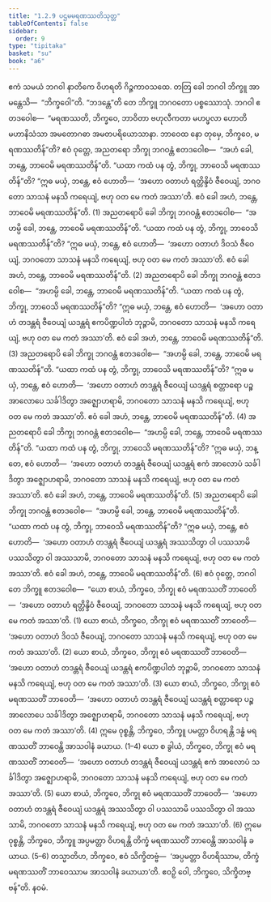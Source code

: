 ```yaml
---
title: "1.2.9 ပဌမမရဏဿတိသုတ္တ"
tableOfContents: false
sidebar:
  order: 9
type: "tipitaka"
basket: "su"
book: "a6"
---
```



<DynamicBreadcrumb />

<Division number="19" book="a6" e="ch" v="16" p="268">

<Paragraph number="104" book="a6">
ဧကံ သမယံ ဘဂဝါ နာတိကေ ဝိဟရတိ ဂိဉ္ဇကာဝသထေ. တတြ ခေါ ဘဂဝါ ဘိက္ခူ အာမန္တေသိ—  “ဘိက္ခဝေါ”တိ. “ဘဒန္တေ”တိ တေ ဘိက္ခူ ဘဂဝတော ပစ္စဿောသုံ. ဘဂဝါ ဧတဒဝေါစ—  “မရဏဿတိ, ဘိက္ခဝေ, ဘာဝိတာ ဗဟုလီကတာ မဟပ္ဖလာ ဟောတိ မဟာနိသံသာ အမတောဂဓာ အမတပရိယောသာနာ. ဘာဝေထ နော တုမှေ, ဘိက္ခဝေ, မရဏဿတိန်”တိ?
</Paragraph>

<Paragraph number="105" book="a6">
ဧဝံ ဝုတ္တေ, အညတရော ဘိက္ခု ဘဂဝန္တံ ဧတဒဝေါစ—  “အဟံ ခေါ, ဘန္တေ, ဘာဝေမိ မရဏဿတိန်”တိ. “ယထာ ကထံ ပန တွံ, ဘိက္ခု, ဘာဝေသိ မရဏဿတိန်”တိ? “ဣဓ မယှံ, ဘန္တေ, ဧဝံ ဟောတိ—  ‘အဟော ဝတာဟံ ရတ္တိန္ဒိဝံ ဇီဝေယျံ, ဘဂဝတော သာသနံ မနသိ ကရေယျံ, ဗဟု ဝတ မေ ကတံ အဿာ’တိ. ဧဝံ ခေါ အဟံ, ဘန္တေ, ဘာဝေမိ မရဏဿတိန်”တိ. (1)
</Paragraph>

<Paragraph number="106" book="a6">
အညတရောပိ ခေါ ဘိက္ခု ဘဂဝန္တံ ဧတဒဝေါစ—  “အဟမ္ပိ ခေါ, ဘန္တေ, ဘာဝေမိ မရဏဿတိန်”တိ. “ယထာ ကထံ ပန တွံ, ဘိက္ခု, ဘာဝေသိ မရဏဿတိန်”တိ? “ဣဓ မယှံ, ဘန္တေ, ဧဝံ ဟောတိ—  ‘အဟော ဝတာဟံ ဒိဝသံ ဇီဝေယျံ, ဘဂဝတော သာသနံ မနသိ ကရေယျံ, ဗဟု ဝတ မေ ကတံ အဿာ’တိ. ဧဝံ ခေါ အဟံ, ဘန္တေ, ဘာဝေမိ မရဏဿတိန်”တိ. (2)
</Paragraph>

<Paragraph number="107" book="a6">
အညတရောပိ ခေါ ဘိက္ခု ဘဂဝန္တံ ဧတဒဝေါစ—  “အဟမ္ပိ ခေါ, ဘန္တေ, ဘာဝေမိ မရဏဿတိန်”တိ. “ယထာ ကထံ ပန တွံ, ဘိက္ခု, ဘာဝေသိ မရဏဿတိန်”တိ? “ဣဓ မယှံ, ဘန္တေ, ဧဝံ ဟောတိ—  ‘အဟော ဝတာဟံ တဒန္တရံ ဇီဝေယျံ ယဒန္တရံ ဧကပိဏ္ဍပါတံ ဘုဉ္ဇာမိ, ဘဂဝတော သာသနံ မနသိ ကရေယျံ, ဗဟု ဝတ မေ ကတံ အဿာ’တိ. ဧဝံ ခေါ အဟံ, ဘန္တေ, ဘာဝေမိ မရဏဿတိန်”တိ. (3)
</Paragraph>

<Paragraph number="108" book="a6">
အညတရောပိ ခေါ ဘိက္ခု ဘဂဝန္တံ ဧတဒဝေါစ—  “အဟမ္ပိ ခေါ, ဘန္တေ, ဘာဝေမိ မရဏဿတိန်”တိ. “ယထာ ကထံ ပန တွံ, ဘိက္ခု, ဘာဝေသိ မရဏဿတိန်”တိ? “ဣဓ မယှံ, ဘန္တေ, ဧဝံ ဟောတိ—  ‘အဟော ဝတာဟံ တဒန္တရံ ဇီဝေယျံ ယဒန္တရံ စတ္တာရော ပဉ္စ အာလောပေ သင်္ခါဒိတွာ အဇ္ဈောဟရာမိ, ဘဂဝတော သာသနံ မနသိ ကရေယျံ, ဗဟု ဝတ မေ ကတံ အဿာ’တိ. ဧဝံ ခေါ အဟံ, ဘန္တေ, ဘာဝေမိ မရဏဿတိန်”တိ. (4)
</Paragraph>

<Paragraph number="109" book="a6">
အညတရောပိ ခေါ ဘိက္ခု ဘဂဝန္တံ ဧတဒဝေါစ—  “အဟမ္ပိ ခေါ, ဘန္တေ, ဘာဝေမိ မရဏဿတိန်”တိ. “ယထာ ကထံ ပန တွံ, ဘိက္ခု, ဘာဝေသိ မရဏဿတိန်”တိ? “ဣဓ မယှံ, ဘန္တေ, ဧဝံ ဟောတိ—  ‘အဟော ဝတာဟံ တဒန္တရံ ဇီဝေယျံ ယဒန္တရံ ဧကံ အာလောပံ သင်္ခါဒိတွာ အဇ္ဈောဟရာမိ, ဘဂဝတော သာသနံ မနသိ ကရေယျံ, ဗဟု ဝတ မေ ကတံ အဿာ’တိ. ဧဝံ ခေါ အဟံ, ဘန္တေ, ဘာဝေမိ မရဏဿတိန်”တိ. (5)
</Paragraph>

<Paragraph number="110" book="a6">
အညတရောပိ ခေါ ဘိက္ခု ဘဂဝန္တံ ဧတဒဝေါစ—  “အဟမ္ပိ ခေါ, ဘန္တေ, ဘာဝေမိ မရဏဿတိန်”တိ. “ယထာ ကထံ ပန တွံ, ဘိက္ခု, ဘာဝေသိ မရဏဿတိန်”တိ? “ဣဓ မယှံ, ဘန္တေ, ဧဝံ ဟောတိ—  ‘အဟော ဝတာဟံ တဒန္တရံ ဇီဝေယျံ ယဒန္တရံ အဿသိတွာ ဝါ ပဿသာမိ ပဿသိတွာ ဝါ အဿသာမိ, ဘဂဝတော သာသနံ မနသိ ကရေယျံ, ဗဟု ဝတ မေ ကတံ အဿာ’တိ. ဧဝံ ခေါ အဟံ, ဘန္တေ, ဘာဝေမိ မရဏဿတိန်”တိ. (6)
</Paragraph>

<Paragraph number="111" book="a6">
ဧဝံ ဝုတ္တေ, ဘဂဝါ တေ ဘိက္ခူ ဧတဒဝေါစ—  “ယော စာယံ, ဘိက္ခဝေ, ဘိက္ခု ဧဝံ မရဏဿတိံ ဘာဝေတိ—  ‘အဟော ဝတာဟံ ရတ္တိန္ဒိဝံ ဇီဝေယျံ, ဘဂဝတော သာသနံ မနသိ ကရေယျံ, ဗဟု ဝတ မေ ကတံ အဿာ’တိ. (1)
</Paragraph>

<Paragraph number="112" book="a6">
ယော စာယံ, ဘိက္ခဝေ, ဘိက္ခု ဧဝံ မရဏဿတိံ ဘာဝေတိ—  ‘အဟော ဝတာဟံ ဒိဝသံ ဇီဝေယျံ, ဘဂဝတော သာသနံ မနသိ ကရေယျံ, ဗဟု ဝတ မေ ကတံ အဿာ’တိ. (2)
</Paragraph>

<Paragraph number="113" book="a6">
ယော စာယံ, ဘိက္ခဝေ, ဘိက္ခု ဧဝံ မရဏဿတိံ ဘာဝေတိ—  ‘အဟော ဝတာဟံ တဒန္တရံ ဇီဝေယျံ ယဒန္တရံ ဧကပိဏ္ဍပါတံ ဘုဉ္ဇာမိ, ဘဂဝတော သာသနံ မနသိ ကရေယျံ, ဗဟု ဝတ မေ ကတံ အဿာ’တိ. (3)
</Paragraph>

<Paragraph number="114" book="a6">
ယော စာယံ, ဘိက္ခဝေ, ဘိက္ခု ဧဝံ မရဏဿတိံ ဘာဝေတိ—  ‘အဟော ဝတာဟံ တဒန္တရံ ဇီဝေယျံ ယဒန္တရံ စတ္တာရော ပဉ္စ အာလောပေ သင်္ခါဒိတွာ အဇ္ဈောဟရာမိ, ဘဂဝတော သာသနံ မနသိ ကရေယျံ, ဗဟု ဝတ မေ ကတံ အဿာ’တိ. (4)
</Paragraph>

<Paragraph number="115" book="a6">
ဣမေ ဝုစ္စန္တိ, ဘိက္ခဝေ, ဘိက္ခူ ပမတ္တာ ဝိဟရန္တိ ဒန္ဓံ မရဏဿတိံ ဘာဝေန္တိ အာသဝါနံ ခယာယ. (1–4)
</Paragraph>

<Paragraph number="116" book="a6">
ယော စ ခွါယံ, ဘိက္ခဝေ, ဘိက္ခု ဧဝံ မရဏဿတိံ ဘာဝေတိ—  ‘အဟော ဝတာဟံ တဒန္တရံ ဇီဝေယျံ ယဒန္တရံ ဧကံ အာလောပံ သင်္ခါဒိတွာ အဇ္ဈောဟရာမိ, ဘဂဝတော သာသနံ မနသိ ကရေယျံ, ဗဟု ဝတ မေ ကတံ အဿာ’တိ. (5)
</Paragraph>

<Paragraph number="117" book="a6">
ယော စာယံ, ဘိက္ခဝေ, ဘိက္ခု ဧဝံ မရဏဿတိံ ဘာဝေတိ—  ‘အဟော ဝတာဟံ တဒန္တရံ ဇီဝေယျံ ယဒန္တရံ အဿသိတွာ ဝါ ပဿသာမိ ပဿသိတွာ ဝါ အဿသာမိ, ဘဂဝတော သာသနံ မနသိ ကရေယျံ, ဗဟု ဝတ မေ ကတံ အဿာ’တိ. (6)
</Paragraph>

<Paragraph number="118" book="a6">
ဣမေ ဝုစ္စန္တိ, ဘိက္ခဝေ, ဘိက္ခူ အပ္ပမတ္တာ ဝိဟရန္တိ တိက္ခံ မရဏဿတိံ ဘာဝေန္တိ အာသဝါနံ ခယာယ. (5–6)
</Paragraph>

<Paragraph number="119" book="a6">
တသ္မာတိဟ, ဘိက္ခဝေ, ဧဝံ သိက္ခိတဗ္ဗံ—  ‘အပ္ပမတ္တာ ဝိဟရိဿာမ, တိက္ခံ မရဏဿတိံ ဘာဝေဿာမ အာသဝါနံ ခယာယာ’တိ. ဧဝဉှိ ဝေါ, ဘိက္ခဝေ, သိက္ခိတဗ္ဗန်”တိ.

</Paragraph>
</Division>

<Paragraph number="120" type="center" book="a6">
နဝမံ.
</Paragraph>